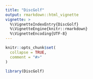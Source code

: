 ```yaml
---
title: "DiscGolf"
output: rmarkdown::html_vignette
vignette: >
  %\VignetteIndexEntry{DiscGolf}
  %\VignetteEngine{knitr::rmarkdown}
  %\VignetteEncoding{UTF-8}
---
```


```r
knitr::opts_chunk$set(
  collapse = TRUE,
  comment = "#>"
)
```

```r
library(DiscGolf)
```
